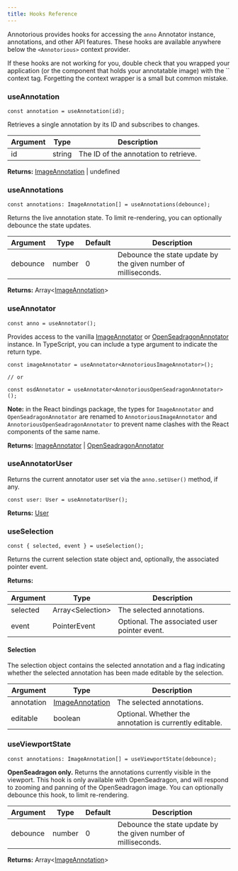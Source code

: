 ```yaml
---
title: Hooks Reference
---
```


Annotorious provides hooks for accessing the `anno` Annotator instance, annotations, and other API features. 
These hooks are available anywhere below the `<Annotorious>` context provider.

<Aside type="caution" title="Tip">
  If these hooks are not working for you, double check that you wrapped your application (or
  the component that holds your annotatable image) with the `<Annotorious>` 
  context tag. Forgetting the context wrapper is a small but common mistake.
</Aside>

### useAnnotation

```tsx
const annotation = useAnnotation(id);
```

Retrieves a single annotation by its ID and subscribes to changes.

| Argument | Type           | Description                                             |
|----------|----------------|---------------------------------------------------------|
| id       | string         | The ID of the annotation to retrieve.                   |

__Returns:__ [ImageAnnotation](/api-reference/image-annotation) | undefined


### useAnnotations

```tsx
const annotations: ImageAnnotation[] = useAnnotations(debounce);
```

Returns the live annotation state. To limit re-rendering, you can optionally
debounce the state updates. 

| Argument | Type    | Default | Description                                                    |
|----------|---------|---------|----------------------------------------------------------------|
| debounce | number  | 0       | Debounce the state update by the given number of milliseconds. |

__Returns:__ Array\<[ImageAnnotation](/api-reference/image-annotation)>

### useAnnotator

```tsx
const anno = useAnnotator();
```

Provides access to the vanilla [ImageAnnotator](/api-reference/image-annotation) or 
[OpenSeadragonAnnotator](/api-reference/openseadragon-annotation) instance. In TypeScript,
you can include a type argument to indicate the return type.


```tsx
const imageAnnotator = useAnnotator<AnnotoriousImageAnnotator>();

// or

const osdAnnotator = useAnnotator<AnnotoriousOpenSeadragonAnnotator>();
```

__Note:__ in the React bindings package, the types for `ImageAnnotator` and `OpenSeadragonAnnotator` are
renamed to `AnnotoriousImageAnnotator` and `AnnotoriousOpenSeadragonAnnotator` to prevent
name clashes with the React components of the same name.

__Returns:__ [ImageAnnotator](/api-reference/image-annotation) |  [OpenSeadragonAnnotator](/api-reference/openseadragon-annotation)


### useAnnotatorUser

Returns the current annotator user set via the `anno.setUser()` method, if any.

```tsx
const user: User = useAnnotatorUser();
```

__Returns:__ [User](/api-reference/user)

### useSelection

```tsx
const { selected, event } = useSelection();
```

Returns the current selection state object and, optionally, the associated pointer event.

__Returns:__

| Argument | Type              | Description                                  |
|----------|-------------------|----------------------------------------------|
| selected | Array\<Selection> | The selected annotations.                    |
| event    | PointerEvent      | Optional. The associated user pointer event. |

#### Selection

The selection object contains the selected annotation and a flag indicating whether
the selected annotation has been made editable by the selection.

| Argument   | Type             | Description                                             |
|------------|------------------|---------------------------------------------------------|
| annotation | [ImageAnnotation](/api-reference/image-annotation/) | The selected annotations.                               |
| editable   | boolean          | Optional. Whether the annotation is currently editable. |

### useViewportState

```tsx
const annotations: ImageAnnotation[] = useViewportState(debounce);
```

__OpenSeadragon only.__ Returns the annotations currently visible in the viewport. This
hook is only available with OpenSeadragon, and will respond to zooming and panning of 
the OpenSeadragon image. You can optionally debounce this hook, to limit re-rendering.

| Argument | Type   | Default | Description                                                    |
|----------|--------|---------|----------------------------------------------------------------|
| debounce | number | 0       | Debounce the state update by the given number of milliseconds. |

__Returns:__ Array\<[ImageAnnotation](/api-reference/image-annotation)>
